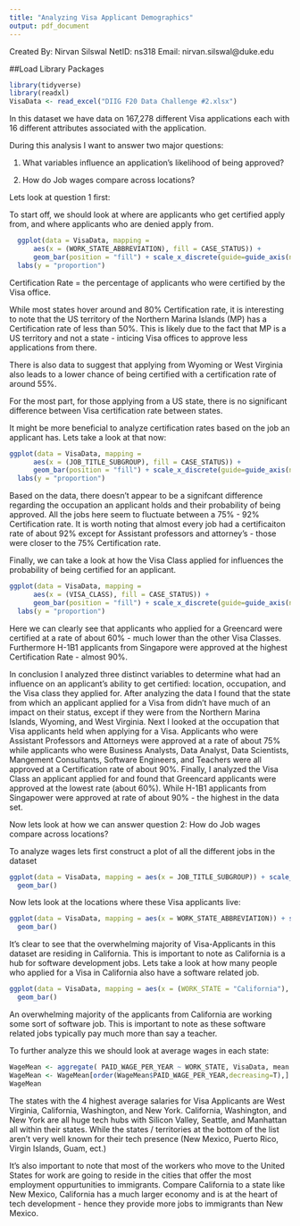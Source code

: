 ```yaml
---
title: "Analyzing Visa Applicant Demographics"
output: pdf_document
---
```


Created By: Nirvan Silswal 
NetID: ns318
Email: nirvan.silswal@duke.edu

##Load Library Packages

```r
library(tidyverse)
library(readxl)
VisaData <- read_excel("DIIG F20 Data Challenge #2.xlsx")

```



In this dataset we have data on 167,278 different Visa applications each with 16 different attributes associated with the application. 

During this analysis I want to answer two major questions:

1. What variables influence an application's likelihood of being approved?

2. How do Job wages compare across locations?


Lets look at question 1 first:

To start off, we should look at where are applicants who get certified apply from, and where applicants who are denied apply from.

```r
 
  ggplot(data = VisaData, mapping = 
      aes(x = (WORK_STATE_ABBREVIATION), fill = CASE_STATUS)) +   
      geom_bar(position = "fill") + scale_x_discrete(guide=guide_axis(n.dodge=10))
  labs(y = "proportion")

```
Certification Rate = the percentage of applicants who were certified by the Visa office.

While most states hover around and 80% Certification rate, it is interesting to note that the US territory of the Northern Marina Islands (MP) has a Certification rate of less than 50%. This is likely due to the fact that MP is a US territory and not a state - inticing Visa offices to approve less applications from there.

There is also data to suggest that applying from Wyoming or West Virginia also leads to a lower chance of being certified with a certification rate of around 55%.

For the most part, for those applying from a US state, there is no significant difference between Visa certification rate between states.

It might be more beneficial to analyze certification rates based on the job an applicant has. Lets take a look at that now:

```r

ggplot(data = VisaData, mapping = 
      aes(x = (JOB_TITLE_SUBGROUP), fill = CASE_STATUS)) +   
      geom_bar(position = "fill") + scale_x_discrete(guide=guide_axis(n.dodge=10))
  labs(y = "proportion")

```
Based on the data, there doesn't appear to be a signifcant difference regarding the occupation an applicant holds and their probability of being approved. All the jobs here seem to fluctuate between a 75% - 92% Certification rate. It is worth noting that almost every job had a certificaiton rate of about 92% except for Assistant professors and attorney's - those were closer to the 75% Certification rate.

Finally, we can take a look at how the Visa Class applied for influences the probability of being certified for an applicant.

```r

ggplot(data = VisaData, mapping = 
      aes(x = (VISA_CLASS), fill = CASE_STATUS)) +   
      geom_bar(position = "fill") + scale_x_discrete(guide=guide_axis(n.dodge=10))
  labs(y = "proportion")

```

Here we can clearly see that applicants who applied for a Greencard were certified at a rate of about 60% - much lower than the other Visa Classes. Furthermore H-1B1 applicants from Singapore were approved at the highest Certification Rate - almost 90%.

In conclusion I analyzed three distinct variables to determine what had an influence on an applicant's ability to get certified: location, occupation, and the Visa class they applied for. After analyzing the data I found that the state from which an applicant applied for a Visa from didn't have much of an impact on their status, except if they were from the Northern Marina Islands, Wyoming, and West Virginia. Next I looked at the occupation that Visa applicants held when applying for a Visa. Applicants who were Assistant Professors and Attorneys were approved at a rate of about 75% while applicants who were Business Analysts, Data Analyst, Data Scientists, Mangement Consultants, Software Engineers, and Teachers were all approved at a Certification rate of about 90%. Finally, I analyzed the Visa Class an applicant applied for and found that Greencard applicants were approved at the lowest rate (about 60%). While H-1B1 applicants from Singapower were approved at rate of about 90% - the highest in the data set.

Now lets look at how we can answer question 2: How do Job wages compare across locations?

To analyze wages lets first construct a plot of all the different jobs in the dataset

```r
ggplot(data = VisaData, mapping = aes(x = JOB_TITLE_SUBGROUP)) + scale_x_discrete(guide=guide_axis(n.dodge=2)) +
  geom_bar()
```

Now lets look at the locations where these Visa applicants live:

```r
ggplot(data = VisaData, mapping = aes(x = WORK_STATE_ABBREVIATION)) + scale_x_discrete(guide=guide_axis(n.dodge=10)) +
  geom_bar()

```


It's clear to see that the overwhelming majority of Visa-Applicants in this dataset are residing in California.
This is important to note as California is a hub for software development jobs. Lets take a look at how many people who applied for a Visa in California also have a software related job.

```r
ggplot(data = VisaData, mapping = aes(x = (WORK_STATE = "California"), fill = JOB_TITLE_SUBGROUP)) + scale_x_discrete(guide=guide_axis(n.dodge=10)) +
  geom_bar()
```

An overwhelming majority of the applicants from California are working some sort of software job. This is important to note as these software related jobs typically pay much more than say a teacher. 


To further analyze this we should look at average wages in each state:

```r

WageMean <- aggregate( PAID_WAGE_PER_YEAR ~ WORK_STATE, VisaData, mean )
WageMean <- WageMean[order(WageMean$PAID_WAGE_PER_YEAR,decreasing=T),]
WageMean

```


The states with the 4 highest average salaries for Visa Applicants are West Virginia, California, Washington, and New York. California, Washington, and New York are all huge tech hubs with Silicon Valley, Seattle, and Manhattan all within their states. While the states / territories at the bottom of the list aren't very well known for their tech presence (New Mexico, Puerto Rico, Virgin Islands, Guam, ect.)

It's also important to note that most of the workers who move to the United States for work are going to reside in the cities that offer the most employment oppurtunities to immigrants. Compare California to a state like New Mexico, California has a much larger economy and is at the heart of tech development - hence they provide more jobs to immigrants than New Mexico.

```r



```











